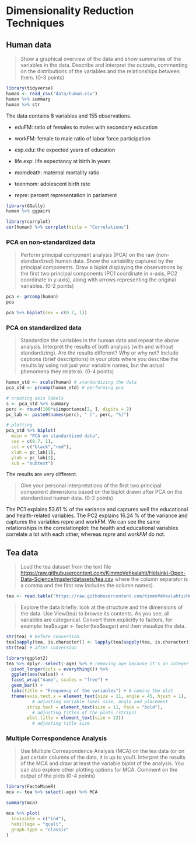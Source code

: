 # Dimensionality Reduction Techniques

## Human data

> Show a graphical overview of the data and show summaries of the variables in the data. Describe and interpret the outputs, commenting on the distributions of the variables and the relationships between them. (0-3 points)

```r
library(tidyverse)
human <- read_csv("data/human.csv")
human %>% summary
human %>% str
```

The data contains 8 variables and 155 observations.

-   eduFM: ratio of females to males with secondary education

-   workFM: female to male ratio of labor force participation

-   exp.edu: the expected years of education

-   life.exp: life expectancy at birth in years

-   momdeath: maternal mortality ratio

-   teenmom: adolescent birth rate

-   repre: percent representation in parlament

```r
library(GGally)
human %>% ggpairs
```

```r
library(corrplot)
cor(human) %>% corrplot(title = "Correlations")
```

### PCA on non-standardized data

> Perform principal component analysis (PCA) on the raw (non-standardized) human data. Show the variability captured by the principal components. Draw a biplot displaying the observations by the first two principal components (PC1 coordinate in x-axis, PC2 coordinate in y-axis), along with arrows representing the original variables. (0-2 points)

```r
pca <- prcomp(human)
pca

pca %>% biplot(cex = c(0.7, 1))
```

### PCA on standardized data

> Standardize the variables in the human data and repeat the above analysis. Interpret the results of both analysis (with and without standardizing). Are the results different? Why or why not? Include captions (brief descriptions) in your plots where you describe the results by using not just your variable names, but the actual phenomena they relate to. (0-4 points)

```r
human_std <- scale(human) # standardizing the data
pca_std <- prcomp(human_std) # performing pca

# creating axis labels
s <- pca_std %>% summary
perc <- round(100*s$importance[2, ], digits = 2)
pc_lab <- paste0(names(perc), " (", perc, "%)")

# plotting 
pca_std %>% biplot(
  main = "PCA on standardized data", 
  cex = c(0.7, 1), 
  col = c("black","red"),
  xlab = pc_lab[1], 
  ylab = pc_lab[2],
  sub = "subtext")
```

The results are very different.

> Give your personal interpretations of the first two principal component dimensions based on the biplot drawn after PCA on the standardized human data. (0-2 points)

The PC1 explains 53.61 % of the variance and captures well the educational and health-related variables. The PC2 explains 16.24 % of the variance and captures the variables repre and workFM. We can see the same relationships in the correlationplot: the health and educational variables correlate a lot with each other, whereas *repre* and *workFM* do not.

## Tea data

> Load the tea dataset from the text file <https://raw.githubusercontent.com/KimmoVehkalahti/Helsinki-Open-Data-Science/master/datasets/tea.csv> where the column separator is a comma and the first row includes the column names).

```r
tea <- read.table("https://raw.githubusercontent.com/KimmoVehkalahti/Helsinki-Open-Data-Science/master/datasets/tea.csv", sep = ",", header = T) # doesn't "first row includes the column names" mean header = F tho? 
```

> Explore the data briefly: look at the structure and the dimensions of the data. Use View(tea) to browse its contents. As you see, all variables are categorical. Convert them explicitly to factors, for example: tea\$sugar \<- factor(tea\$sugar) and then visualize the data.

```r
str(tea) # before conversion
tea[sapply(tea, is.character)] <- lapply(tea[sapply(tea, is.character)], as.factor) # converting characters to factors
str(tea) # after conversion

library(ggplot2)
tea %>% dplyr::select(-age) %>% # removing age because it's an integer
  pivot_longer(cols = everything()) %>% 
  ggplot(aes(value)) + 
  facet_wrap("name", scales = "free") + 
  geom_bar() +
  labs(title = "Frequency of the variables") + # naming the plot
  theme(axis.text.x = element_text(size = 11, angle = 45, hjust = 1),
          # adjusting variable label size, angle and placement
        strip.text = element_text(size = 11, face = "bold"), 
          # adjusting titles of the plots (strips)
        plot.title = element_text(size = 22)) 
          # adjusting title size
```

### Multiple Correspondence Analysis

> Use Multiple Correspondence Analysis (MCA) on the tea data (or on just certain columns of the data, it is up to you!). Interpret the results of the MCA and draw at least the variable biplot of the analysis. You can also explore other plotting options for MCA. Comment on the output of the plots (0-4 points)

```r
library(FactoMineR)
mca <- tea %>% select(-age) %>% MCA

summary(mca)

mca %>% plot(
  invisible = c("ind"),
  habillage = "quali",
  graph.type = "classic"
)
```
